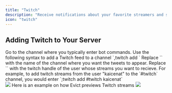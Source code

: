 ```yaml
---
title: "Twitch"
description: "Receive notifications about your favorite streamers and stay updated with the latest Twitch streams using Evict."
icon: "twitch"
---
```


## Adding Twitch to Your Server
<Steps>
<Step title="Navigate to the Commands Channel">
  Go to the channel where you typically enter bot commands.
</Step>

<Step title="Enter the Command">
  Use the following syntax to add a Twitch feed to a channel `,twitch add <channel> <user>`
Replace `<channel>` with the name of the channel where you want the tweets to appear.
Replace `<user>` with the twitch handle of the user whose streams you want to recieve.
</Step>

<Step title="Example Command">
For example, to add twitch streams from the user "kaicenat" to the `#twitch` channel, you would enter `;twitch add #twitch kaicenat`
  <br />
  <Frame caption="Setting up twitch with Evict.">
  <img src="/images/twitch/twitch.gif" />
</Frame>
</Step>

 <Step title="Example preview">
 Here is an example on how Evict previews Twitch streams 
<Frame caption= "Example of Evict notifying">
 <img src="/images/twitch/twitch.png" />
 </Frame>
</Step>
</Steps>